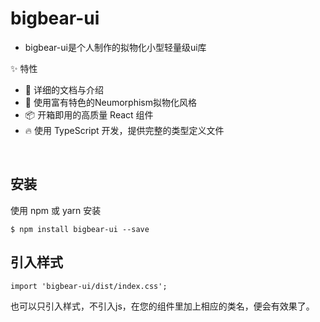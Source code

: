 
<Meta title='Introduction|bigbear-ui'/>

# bigbear-ui
- bigbear-ui是个人制作的拟物化小型轻量级ui库


<Subtitle>✨ 特性</Subtitle>


- 📕 详细的文档与介绍
- 🎨 使用富有特色的Neumorphism拟物化风格
- 📦 开箱即用的高质量 React 组件
- 🔥 使用 TypeScript 开发，提供完整的类型定义文件


<br/>

## 安装
使用 npm 或 yarn 安装

```
$ npm install bigbear-ui --save
```

## 引入样式

```
import 'bigbear-ui/dist/index.css';
```

也可以只引入样式，不引入js，在您的组件里加上相应的类名，便会有效果了。


